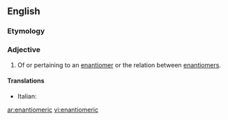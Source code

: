 ==English==

===Etymology===

{{suffix|enantiomer|ic}}

===Adjective===
{{en-adj|-}}

# Of or pertaining to an [[enantiomer]] or the relation between [[enantiomers]].

====Translations====
{{trans-top|pertaining to an enantiomer}}
* Italian: {{t|it|enantiomerico}}
{{trans-mid}}
{{trans-bottom}}

[[ar:enantiomeric]]
[[vi:enantiomeric]]